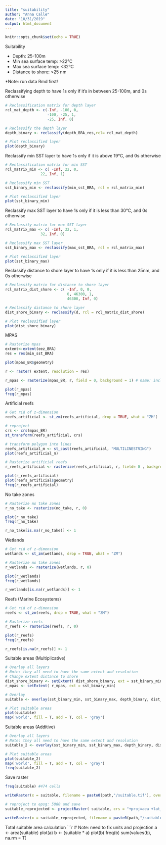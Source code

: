 ```yaml
---
title: "suitability"
author: "Anna Calle"
date: "10/31/2019"
output: html_document
---
```


```r
knitr::opts_chunk$set(echo = TRUE)
```

Suitability 

- Depth: 25-100m
- Min sea surface temp: >22°C
- Max sea surface temp: <32°C
- Distance to shore: <25 nm

*Note: run data Rmd first!

Reclassifying depth to have 1s only if it's in between 25-100m, and 0s otherwise

```r
# Reclassification matrix for depth layer
rcl_mat_depth <- c(-Inf, -100, 0,
                   -100, -25, 1,
                   -25, Inf, 0)

# Reclassify the depth layer
depth_binary <- reclassify(depth_BRA_res,rcl= rcl_mat_depth)

# Plot reclassified layer
plot(depth_binary)

```

Reclassify min SST layer to have 1s only if it is above 19°C, and 0s otherwise
```r
# Reclassification matrix for min SST
rcl_matrix_min <- c( -Inf, 22, 0,
                22, Inf, 1)

# Reclassify min SST
sst_binary_min <- reclassify(min_sst_BRA, rcl = rcl_matrix_min)

# Plot reclassified layer
plot(sst_binary_min)
```


Reclassify max SST layer to have 1s only if it is less than 30°C, and 0s otherwise
```r
# Reclassify matrix for max SST layer
rcl_matrix_max <- c( -Inf, 32, 1,
                32, Inf, 0)

# Reclassify max SST layer
sst_binary_max <- reclassify(max_sst_BRA, rcl = rcl_matrix_max)

# Plot reclassified layer
plot(sst_binary_max)
```

Reclassify distance to shore layer to have 1s only if it is less than 25nm, and 0s otherwise
```r
# Reclassify matrix for distance to shore layer
rcl_matrix_dist_shore <- c( -Inf, 0, 0,
                            0, 46300, 1,
                            46300, Inf, 0)

# Reclassify distance to shore layer
dist_shore_binary <- reclassify(d, rcl = rcl_matrix_dist_shore)

# Plot reclassified layer
plot(dist_shore_binary)
```


MPAS
```r
# Rasterize mpas
extent<-extent(eez_BRA)
res = res(min_sst_BRA)

plot(mpas_BR$geometry)

r <- raster( extent, resolution = res)

r_mpas <- rasterize(mpas_BR, r, field = 0, background = 1) # name: include binary

plot(r_mpas)
freq(r_mpas)

```

Artificial reefs
```r
# Get rid of z-dimension
reefs_artificial <- st_zm(reefs_artificial, drop = TRUE, what = "ZM")

# reproject
crs <- crs(mpas_BR)
st_transform(reefs_artificial, crs)

# transform polygon into lines
reefs_artificial_m <- st_cast(reefs_artificial, "MULTILINESTRING")
plot(reefs_artificial_m)

# Rasterize artificial reefs
r_reefs_artificial <- rasterize(reefs_artificial, r, field= 0 , background = 1)

plot(r_reefs_artificial)
plot(reefs_artificial$geometry)
freq(r_reefs_artificial)

```

No take zones
```r
# Rasterize no take zones
r_no_take <- rasterize(no_take, r, 0)

plot(r_no_take)
freq(r_no_take)

r_no_take[is.na(r_no_take)] <- 1

```

Wetlands
```r
# Get rid of z-dimension
wetlands <- st_zm(wetlands, drop = TRUE, what = "ZM")

# Rasterize no take zones
r_wetlands <- rasterize(wetlands, r, 0)

plot(r_wetlands)
freq(r_wetlands)

r_wetlands[is.na(r_wetlands)] <- 1
```

Reefs (Marine Ecosystems)
```r
# Get rid of z-dimension
reefs <- st_zm(reefs, drop = TRUE, what = "ZM")

# Rasterize reefs
r_reefs <- rasterize(reefs, r, 0)

plot(r_reefs)
freq(r_reefs)

r_reefs[is.na(r_reefs)] <- 1
```


Suitable areas (Multiplicative)
```r
# Overlay all layers
# Note: they all need to have the same extent and resolution
# Change extent distance to shore 
dist_shore_binary <- setExtent( dist_shore_binary, ext = sst_binary_min)
r_mpas <- setExtent( r_mpas, ext = sst_binary_min)

# Overlay
suitable <- overlay(sst_binary_min, sst_binary_max, depth_binary, dist_shore_binary, r_mpas, fun = function(v,w,x,y,z){v*w*x*y*z})

# Plot suitable areas
plot(suitable)
map('world', fill = T, add = T, col = 'gray')
```

Suitable areas (Additive)
```r
# Overlay all layers
# Note: they all need to have the same extent and resolution
suitable_2 <- overlay(sst_binary_min, sst_binary_max, depth_binary, dist_shore_binary, r_mpas, fun = function(v,w,x,y,z){v+w+x+y+z})

# Plot suitable areas
plot(suitable_2)
map('world', fill = T, add = T, col = 'gray')
freq(suitable_2)

```


Save raster
```r
freq(suitable) #474 cells

writeRaster(x = suitable, filename = paste0(path,"/suitable.tif"), overwrite = F)

# reproject to epsg: 5880 and save
suitable_reprojected <- projectRaster( suitable, crs = "+proj=aea +lat_1=-2 +lat_2=-22 +lat_0=-12 +lon_0=-54 +x_0=0 +y_0=0 +ellps=GRS80 +towgs84=0,0,0,0,0,0,0 +units=m +no_defs")

writeRaster(x = suitable_reprojected, filename = paste0(path,"/suitable_epsg5880.tif"), overwrite = F)

```


Total suitable area calculation
```r
# Note: need to fix units and projection
a <- area(suitable)
plot(a)
b <- (suitable * a)
plot(b)
freq(b)
sum(values(b), na.rm = T)



